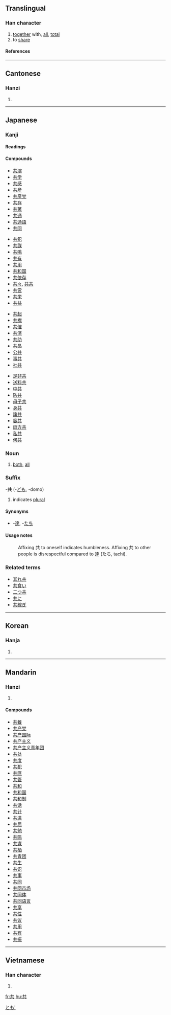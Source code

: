 ==Translingual==
===Han character===
{{Han char|rn=12|rad=八|as=04|sn=6|four=4480<sub>1</sub>|canj=廿金 (TC)}}
# [[together]] with, [[all]], [[total]]
# to [[share]]
====References====
{{Han ref|kx=0127.050|dkj=01458|dj=0283.060|hdz=10243.020|uh=5171|ud=20849|bh=A640|bd=42560}}
----
==Cantonese==
===Hanzi===
{{yue-hanzi|jyut=|y=gung6}}
# {{defn|Cantonese}}
----
== Japanese ==
===Kanji===
{{ja-kanji|grade=4|rs=八04}}
====Readings====
{{ja-readings|on=[[きょう]] (kyō)|kun=[[とも]] (tomo), [[ともに]] (tomoni), [[ども]] (domo)}}

====Compounds====
{{top4}}
* [[共演]]
* [[共学]]
* [[共感]]
* [[共産]]
* [[共産党]]
* [[共存]]
* [[共著]]
* [[共通]]
* [[共通語]]
* [[共同]]
{{mid4}}
* [[共犯]]
* [[共謀]]
* [[共鳴]]
* [[共有]]
* [[共用]]
* [[共和国]]
* [[共依存]]
* [[共々]], [[共共]]
* [[共営]]
* [[共栄]]
* [[共益]]
{{mid4}}
* [[共起]]
* [[共襟]]
* [[共催]]
* [[共済]]
* [[共助]]
* [[共晶]]
* [[公共]]
* [[事共]]
* [[社共]]
{{mid4}}
* [[是非共]]
* [[送料共]]
* [[中共]]
* [[防共]]
* [[母子共]]
* [[身共]]
* [[諸共]]
* [[容共]]
* [[両方共]]
* [[私共]]
* [[何共]]
{{bottom}}
===Noun===
{{ja-noun|k|hira=とも|rom=tomo}}

# [[both]], [[all]]

===Suffix===
[[Category:Japanese suffixes|とも']]
-'''共''' (-[[ども]], -domo)
# indicates [[plural]]
====Synonyms====
* -[[達]], -[[たち]]
====Usage notes====
: Affixing 共 to oneself indicates humbleness. Affixing 共 to other people is disrespectful compared to 達 (たち, tachi).

===Related terms===
* [[其れ共]]
* [[共食い]]
* [[二つ共]]
* [[共に]]
* [[共稼ぎ]]
----
==Korean==
===Hanja===
{{ko-hanja|hangeul=공|rv=gong|mr=kong}}
# {{defn|Korean}}
----
==Mandarin==
===Hanzi===
{{cmn-hanzi|pin=[[gòng]] (gong4)|wg=kung<sup>4</sup>}}
# {{defn|Mandarin}}

====Compounds====
* [[共餐]]
* [[共产党]]
* [[共产国际]]
* [[共产主义]]
* [[共产主义青年团]]
* [[共处]]
* [[共度]]
* [[共犯]]
* [[共匪]]
* [[共管]]
* [[共和]]
* [[共和国]]
* [[共和制]]
* [[共话]]
* [[共计]]
* [[共进]]
* [[共居]]
* [[共勉]]
* [[共鸣]]
* [[共谋]]
* [[共栖]]
* [[共青团]]
* [[共生]]
* [[共识]]
* [[共事]]
* [[共同]]
* [[共同市场]]
* [[共同体]]
* [[共同语言]]
* [[共享]]
* [[共性]]
* [[共议]]
* [[共用]]
* [[共有]]
* [[共振]]
----

==Vietnamese==
===Han character===
{{vi-hantu|cộng, cụng, cùng, gọng}}
# {{defn|Vietnamese}}

[[fr:共]]
[[hu:共]]